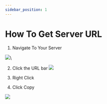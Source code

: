 ```yaml
---
sidebar_position: 1
---
```


# How To Get Server URL

1. Navigate To Your Server

![](<../.gitbook/assets/server-url/image(1).png>)\

2. Click the URL bar
![](<../.gitbook/assets/server-url/image(2).png>)  

3. Right Click
4. Click Copy

![](<../.gitbook/assets/server-url/image(3).png>)
